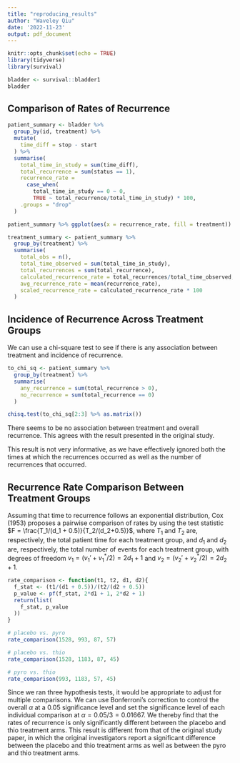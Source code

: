 ```yaml
---
title: "reproducing_results"
author: "Waveley Qiu"
date: '2022-11-23'
output: pdf_document
---
```


```r
knitr::opts_chunk$set(echo = TRUE)
library(tidyverse)
library(survival)
```

```r
bladder <- survival::bladder1
bladder
```

## Comparison of Rates of Recurrence

```r
patient_summary <- bladder %>% 
  group_by(id, treatment) %>% 
  mutate(
    time_diff = stop - start
  ) %>%
  summarise(
    total_time_in_study = sum(time_diff),
    total_recurrence = sum(status == 1),
    recurrence_rate =
      case_when(
        total_time_in_study == 0 ~ 0,
        TRUE ~ total_recurrence/total_time_in_study) * 100,
    .groups = "drop"
  ) 

patient_summary %>% ggplot(aes(x = recurrence_rate, fill = treatment)) + geom_histogram()

treatment_summary <- patient_summary %>%
  group_by(treatment) %>%
  summarise(
    total_obs = n(),
    total_time_observed = sum(total_time_in_study),
    total_recurrences = sum(total_recurrence),
    calculated_recurrence_rate = total_recurrences/total_time_observed,
    avg_recurrence_rate = mean(recurrence_rate),
    scaled_recurrence_rate = calculated_recurrence_rate * 100
  )
```

## Incidence of Recurrence Across Treatment Groups

We can use a chi-square test to see if there is any association between treatment and incidence of recurrence.

```r
to_chi_sq <- patient_summary %>%
  group_by(treatment) %>%
  summarise(
    any_recurrence = sum(total_recurrence > 0),
    no_recurrence = sum(total_recurrence == 0)
  ) 

chisq.test(to_chi_sq[2:3] %>% as.matrix())
```

There seems to be no association between treatment and overall recurrence. This agrees with the result presented in the original study.

This result is not very informative, as we have effectively ignored both the times at which the recurrences occurred as well as the number of recurrences that occurred.

## Recurrence Rate Comparison Between Treatment Groups

Assuming that time to recurrence follows an exponential distribution, Cox (1953) proposes a pairwise comparison of rates by using the test statistic $F = \frac{T_1/(d_1 + 0.5)}{T_2/(d_2+0.5)}$, where $T_1$ and $T_2$ are, respectively, the total patient time for each treatment group, and $d_1$ and $d_2$ are, respectively, the total number of events for each treatment group, with degrees of freedom $v_1 = (v_1' + v_1^*/2) = 2d_1 + 1$ and $v_2 = (v_2' + v_2^*/2) = 2d_2 + 1$.

```r
rate_comparison <- function(t1, t2, d1, d2){
  f_stat <- (t1/(d1 + 0.5))/(t2/(d2 + 0.5))
  p_value <- pf(f_stat, 2*d1 + 1, 2*d2 + 1)
  return(list(
    f_stat, p_value
  ))
}

# placebo vs. pyro
rate_comparison(1528, 993, 87, 57)

# placebo vs. thio
rate_comparison(1528, 1183, 87, 45)

# pyro vs. thio
rate_comparison(993, 1183, 57, 45)
```

Since we ran three hypothesis tests, it would be appropriate to adjust for multiple comparisons. We can use Bonferroni's correction to control the overall $\alpha$ at a 0.05 significance level and set the significance level of each individual comparison at $\alpha = 0.05/3 = 0.01667$. We thereby find that the rates of recurrence is only significantly different between the placebo and thio treatment arms. This result is different from that of the original study paper, in which the original investigators report a significant difference between the placebo and thio treatment arms as well as between the pyro and thio treatment arms.


